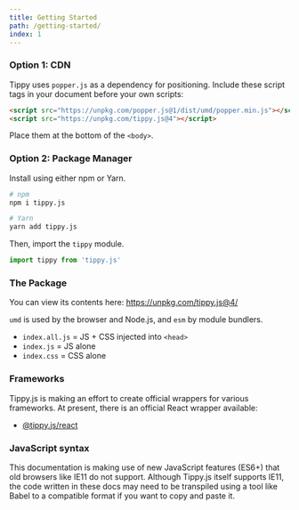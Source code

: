 ```yaml
---
title: Getting Started
path: /getting-started/
index: 1
---
```


### Option 1: CDN

Tippy uses `popper.js` as a dependency for positioning. Include these script
tags in your document before your own scripts:

```html
<script src="https://unpkg.com/popper.js@1/dist/umd/popper.min.js"></script>
<script src="https://unpkg.com/tippy.js@4"></script>
```

Place them at the bottom of the `<body>`.

### Option 2: Package Manager

Install using either npm or Yarn.

```bash
# npm
npm i tippy.js

# Yarn
yarn add tippy.js
```

Then, import the `tippy` module.

```js
import tippy from 'tippy.js'
```

### The Package

You can view its contents here: https://unpkg.com/tippy.js@4/

`umd` is used by the browser and Node.js, and `esm` by module bundlers.

- `index.all.js` = JS + CSS injected into `<head>`
- `index.js` = JS alone
- `index.css` = CSS alone

### Frameworks

Tippy.js is making an effort to create official wrappers for various frameworks.
At present, there is an official React wrapper available:

- [@tippy.js/react](https://github.com/atomiks/tippy.js-react)

### JavaScript syntax

This documentation is making use of new JavaScript features (ES6+) that old
browsers like IE11 do not support. Although Tippy.js itself supports IE11, the
code written in these docs may need to be transpiled using a tool like Babel to
a compatible format if you want to copy and paste it.
